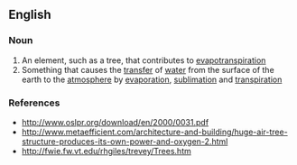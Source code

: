==English==

===Noun===
{{wikipedia}}
{{en-noun}}

# An element, such as a tree, that contributes to [[evapotranspiration]]
# Something that causes the [[transfer]] of [[water]] from the surface of the earth to the [[atmosphere]] by [[evaporation]], [[sublimation]] and [[transpiration]]

===References===
*http://www.oslpr.org/download/en/2000/0031.pdf
*http://www.metaefficient.com/architecture-and-building/huge-air-tree-structure-produces-its-own-power-and-oxygen-2.html
*http://fwie.fw.vt.edu/rhgiles/trevey/Trees.htm